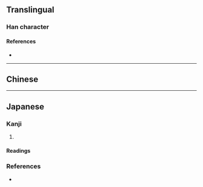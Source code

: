 {{character info/new}}
==Translingual==

===Han character===
{{Han char|rn=75|rad=木|as=13|sn=17|four=|canj=DFFR,XDFFR|ids=⿰木煔}}

====References====
* {{Han ref|kx=0556.110|dkj=15643|dj=0945.290|hdz=21305.080|uh=6A86}}

----

==Chinese==
{{zh-see|杉|v}}

----

==Japanese==

===Kanji===
{{ja-kanji|grade=|rs=木13}}

# {{alternative form of|杉|lang=ja}}

====Readings====
{{ja-readings|goon=[[せん]] (sen)|kanon=[[さん]] (san)|kun=[[すぎ]] (sugi)}}

===References===
* {{R:Koseki Moji|177410}}